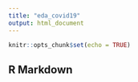 ```yaml
---
title: "eda_covid19"
output: html_document
---
```


```r
knitr::opts_chunk$set(echo = TRUE)
```

## R Markdown
